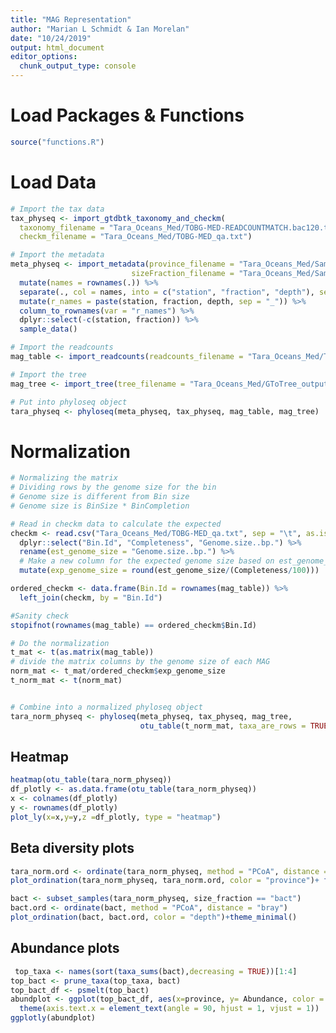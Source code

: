 ```yaml
---
title: "MAG Representation"
author: "Marian L Schmidt & Ian Morelan"
date: "10/24/2019"
output: html_document
editor_options: 
  chunk_output_type: console
---
```


# Load Packages & Functions
```r
source("functions.R")

```



# Load Data

```r
# Import the tax data
tax_physeq <- import_gtdbtk_taxonomy_and_checkm(
  taxonomy_filename = "Tara_Oceans_Med/TOBG-MED-READCOUNTMATCH.bac120.tsv",
  checkm_filename = "Tara_Oceans_Med/TOBG-MED_qa.txt")

# Import the metadata
meta_physeq <- import_metadata(province_filename = "Tara_Oceans_Med/Sample-Province.tsv", 
                           sizeFraction_filename = "Tara_Oceans_Med/Sample-SizeFraction.tsv") %>%
  mutate(names = rownames(.)) %>%
  separate(., col = names, into = c("station", "fraction", "depth"), sep = "_") %>%
  mutate(r_names = paste(station, fraction, depth, sep = "_")) %>%
  column_to_rownames(var = "r_names") %>%
  dplyr::select(-c(station, fraction)) %>% 
  sample_data()

# Import the readcounts
mag_table <- import_readcounts(readcounts_filename = "Tara_Oceans_Med/TOBG-MED-TOTAL.readcounts")

# Import the tree
mag_tree <- import_tree(tree_filename = "Tara_Oceans_Med/GToTree_output.newick")

# Put into phyloseq object 
tara_physeq <- phyloseq(meta_physeq, tax_physeq, mag_table, mag_tree)
```

# Normalization
```r
# Normalizing the matrix 
# Dividing rows by the genome size for the bin
# Genome size is different from Bin size
# Genome size is BinSize * BinCompletion

# Read in checkm data to calculate the expected 
checkm <- read.csv("Tara_Oceans_Med/TOBG-MED_qa.txt", sep = "\t", as.is = TRUE) %>%
  dplyr::select("Bin.Id", "Completeness", "Genome.size..bp.") %>%
  rename(est_genome_size = "Genome.size..bp.") %>%
  # Make a new column for the expected genome size based on est_genome_size * completeness
  mutate(exp_genome_size = round(est_genome_size/(Completeness/100)))

ordered_checkm <- data.frame(Bin.Id = rownames(mag_table)) %>%
  left_join(checkm, by = "Bin.Id")

#Sanity check 
stopifnot(rownames(mag_table) == ordered_checkm$Bin.Id)

# Do the normalization
t_mat <- t(as.matrix(mag_table))
# divide the matrix columns by the genome size of each MAG
norm_mat <- t_mat/ordered_checkm$exp_genome_size
t_norm_mat <- t(norm_mat)


# Combine into a normalized phyloseq object
tara_norm_physeq <- phyloseq(meta_physeq, tax_physeq, mag_tree, 
                             otu_table(t_norm_mat, taxa_are_rows = TRUE))
```


## Heatmap

```r
heatmap(otu_table(tara_norm_physeq))
df_plotly <- as.data.frame(otu_table(tara_norm_physeq))
x <- colnames(df_plotly)
y <- rownames(df_plotly)
plot_ly(x=x,y=y,z =df_plotly, type = "heatmap")
```

## Beta diversity plots

```r
tara_norm.ord <- ordinate(tara_norm_physeq, method = "PCoA", distance = "bray")
plot_ordination(tara_norm_physeq, tara_norm.ord, color = "province")+ facet_wrap(~size_fraction)+theme_minimal()

bact <- subset_samples(tara_norm_physeq, size_fraction == "bact")
bact.ord <- ordinate(bact, method = "PCoA", distance = "bray")
plot_ordination(bact, bact.ord, color = "depth")+theme_minimal()

```

## Abundance plots
```r
 top_taxa <- names(sort(taxa_sums(bact),decreasing = TRUE))[1:4]
top_bact <- prune_taxa(top_taxa, bact)
top_bact_df <- psmelt(top_bact)
abundplot <- ggplot(top_bact_df, aes(x=province, y= Abundance, color = depth))+facet_wrap(~OTU, scales = "free_y") + geom_jitter()+theme_minimal()+ labs(y = "Normalized MAG Abundance") + 
  theme(axis.text.x = element_text(angle = 90, hjust = 1, vjust = 1))
ggplotly(abundplot)

```